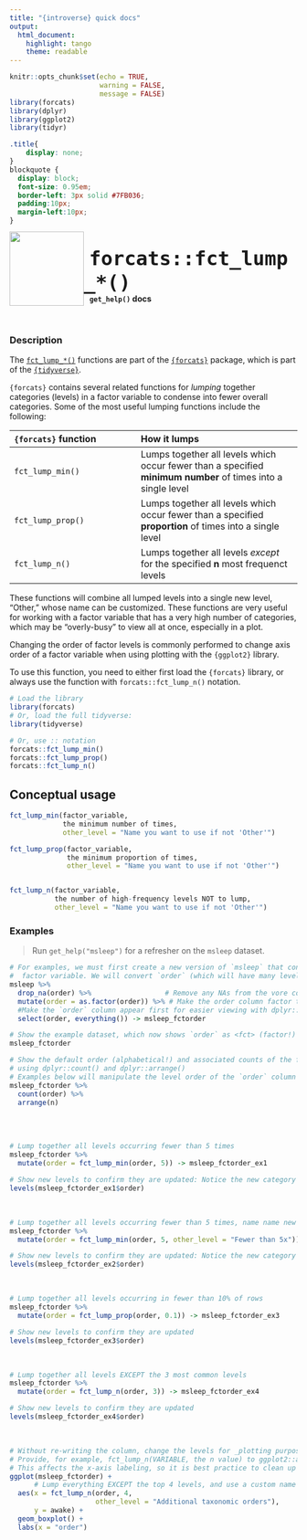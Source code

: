 ```yaml
---
title: "{introverse} quick docs"
output: 
  html_document:
    highlight: tango
    theme: readable
---
```



```r
knitr::opts_chunk$set(echo = TRUE, 
                      warning = FALSE, 
                      message = FALSE)
library(forcats)
library(dplyr)
library(ggplot2)
library(tidyr)
```

```css
.title{
    display: none;
}
blockquote {
  display: block;
  font-size: 0.95em;
  border-left: 3px solid #7FB036;
  padding:10px;
  margin-left:10px;
}
```

<div>
<br>
 <img src = "logo.png" style = "float:left;height:130px;margin-top:-20px;">
 <span style = "font-weight:bold;font-size:40px;"> 
  &nbsp;<code>forcats::fct_lump_*()</code>
 </span>
 <br>
 <b>&nbsp;&nbsp;&nbsp;<code>get_help()</code> docs</b>
</div>
<br>

### Description

The [`fct_lump_*()`](https://forcats.tidyverse.org/reference/fct_lump.html) functions are part of the [`{forcats}`](https://forcats.tidyverse.org/) package, which is part of the [`{tidyverse}`](https://www.tidyverse.org/).

`{forcats}` contains several related functions for _lumping_ together categories (levels) in a factor variable to condense into fewer overall categories. Some of the most useful lumping functions include the following:

| `{forcats}` function | How it lumps |
|:----------|:-------------|
|  `fct_lump_min()` | Lumps together all levels which occur fewer than a specified **minimum number** of times into a single level |
| `fct_lump_prop()` | Lumps together all levels which occur fewer than a specified **proportion** of times into a single level |
| `fct_lump_n()` | Lumps together all levels _except_ for the specified **n** most frequenct levels |

These functions will combine all lumped levels into a single new level, "Other," whose name can be customized. These functions are very useful for working with a factor variable that has a very high number of categories, which may be "overly-busy" to view all at once, especially in a plot. 

Changing the order of factor levels is commonly performed to change axis order of a factor variable when using plotting with the `{ggplot2}` library.

<!-- Add the following if the topic is a function that does NOT come with base R, and uncomment/fill in the subsequent multiline HTML comment: -->
To use this function, you need to either first load the `{forcats}` library, or always use the function with `forcats::fct_lump_n()` notation.

```r
# Load the library
library(forcats)
# Or, load the full tidyverse:
library(tidyverse)

# Or, use :: notation
forcats::fct_lump_min()
forcats::fct_lump_prop()
forcats::fct_lump_n()
```


## Conceptual usage 

```r
fct_lump_min(factor_variable, 
             the minimum number of times, 
             other_level = "Name you want to use if not 'Other'")

fct_lump_prop(factor_variable, 
              the minimum proportion of times,
              other_level = "Name you want to use if not 'Other'")


fct_lump_n(factor_variable, 
           the number of high-frequency levels NOT to lump,
           other_level = "Name you want to use if not 'Other'")
```

### Examples

> Run `get_help("msleep")` for a refresher on the `msleep` dataset.

```r
# For examples, we must first create a new version of `msleep` that contains a 
#  factor variable. We will convert `order` (which will have many levels!) to a factor with base R function`as.factor()`.
msleep %>%
  drop_na(order) %>%                  # Remove any NAs from the vore column with tidyr::drop_na()
  mutate(order = as.factor(order)) %>% # Make the order column factor type with dplyr::mutate() 
  #Make the `order` column appear first for easier viewing with dplyr::select() and tidyselect::everything()
  select(order, everything()) -> msleep_fctorder

# Show the example dataset, which now shows `order` as <fct> (factor!) type
msleep_fctorder

# Show the default order (alphabetical!) and associated counts of the factor `order` column, 
# using dplyr::count() and dplyr::arrange()
# Examples below will manipulate the level order of the `order` column
msleep_fctorder %>%
  count(order) %>%
  arrange(n)
```

<br><br>

```r
# Lump together all levels occurring fewer than 5 times
msleep_fctorder %>%
  mutate(order = fct_lump_min(order, 5)) -> msleep_fctorder_ex1

# Show new levels to confirm they are updated: Notice the new category "Other" contains all the lumped
levels(msleep_fctorder_ex1$order)
```

<br>

```r
# Lump together all levels occurring fewer than 5 times, name name new category "Fewer than 5x"
msleep_fctorder %>%
  mutate(order = fct_lump_min(order, 5, other_level = "Fewer than 5x")) -> msleep_fctorder_ex2

# Show new levels to confirm they are updated: Notice the new category "Fewer than 5x" contains all the lumped
levels(msleep_fctorder_ex2$order)
```

<br>

```r
# Lump together all levels occurring in fewer than 10% of rows
msleep_fctorder %>%
  mutate(order = fct_lump_prop(order, 0.1)) -> msleep_fctorder_ex3

# Show new levels to confirm they are updated
levels(msleep_fctorder_ex3$order)
```


<br>

```r
# Lump together all levels EXCEPT the 3 most common levels
msleep_fctorder %>%
  mutate(order = fct_lump_n(order, 3)) -> msleep_fctorder_ex4

# Show new levels to confirm they are updated
levels(msleep_fctorder_ex4$order)
```

<br>

```r
# Without re-writing the column, change the levels for _plotting purposes only_
# Provide, for example, fct_lump_n(VARIABLE, the n value) to ggplot2::aes() to order in your plot
# This affects the x-axis labeling, so it is best practice to clean up with `labs()`
ggplot(msleep_fctorder) +
      # Lump everything EXCEPT the top 4 levels, and use a custom name for the lumped level
  aes(x = fct_lump_n(order, 4, 
                     other_level = "Additional taxonomic orders"), 
      y = awake) + 
  geom_boxplot() + 
  labs(x = "order")
```